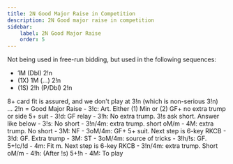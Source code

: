 ```yaml
---
title: 2N Good Major Raise in Competition
description: 2N Good major raise in competition
sidebar:
    label: 2N Good Major Raise
    order: 5
---
```



Not being used in free-run bidding, but used in the following sequences:
- 1M (Dbl) 2!n
- (1X) 1M (...) 2!n
- (1S) 2!h (P/Dbl) 2!n

<Aside type="note">
8+ card fit is assured, and we don't play at 3!n (which is non-serious 3!n)
</Aside>

<BiddingTree>
... 2!n = Good Major Raise
- 3!c: Art. Either (1) Min or (2) GF+ no extra trump or side 5+ suit
    - 3!d: GF relay
        - 3!h: No extra trump. 3!s ask short. Answer like below
        - 3!s: No short
        - 3!n/4m: extra trump. short oM/m
        - 4M: extra trump. No short
    - 3M: NF
    - 3oM/4m: GF+ 5+ suit. Next step is 6-key RKCB
- 3!d: GF. Extra trump
    - 3M: ST
    - 3oM/4m: source of tricks
- 3!h/!s: GF. 5+!c/!d
    - 4m: Fit m. Next step is 6-key RKCB
- 3!n/4m: extra trump. Short oM/m
- 4!h: (After !s) 5+!h
- 4M: To play
</BiddingTree>

